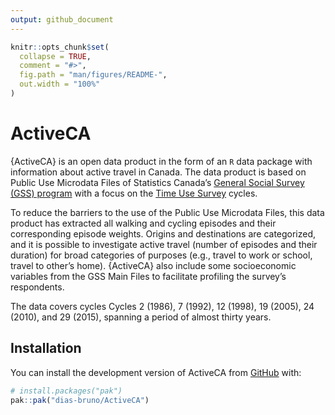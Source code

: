 ```yaml
---
output: github_document
---
```


<!-- README.md is generated from README.Rmd. Please edit that file -->

```r
knitr::opts_chunk$set(
  collapse = TRUE,
  comment = "#>",
  fig.path = "man/figures/README-",
  out.width = "100%"
)
```

# ActiveCA

<!-- badges: start -->
<!-- badges: end -->

{ActiveCA} is an open data product in the form of an `R` data package with information about active travel in Canada. The data product is based on Public Use Microdata Files of Statistics Canada's [General Social Survey (GSS) program](https://www150.statcan.gc.ca/n1/pub/45-25-0001/index-eng.htm) with a focus on the [Time Use Survey](https://www150.statcan.gc.ca/n1/pub/45-25-0001/index-eng.htm#a7) cycles.

To reduce the barriers to the use of the Public Use Microdata Files, this data product has extracted all walking and cycling episodes and their corresponding episode weights. Origins and destinations are categorized, and it is possible to investigate active travel (number of episodes and their duration) for broad categories of purposes (e.g., travel to work or school, travel to other's home). {ActiveCA} also include some socioeconomic variables from the GSS Main Files to facilitate profiling the survey's respondents. 

The data covers cycles Cycles 2 (1986), 7 (1992), 12 (1998), 19 (2005), 24 (2010), and 29 (2015), spanning a period of almost thirty years.   

## Installation

You can install the development version of ActiveCA from [GitHub](https://github.com/) with:

``` r
# install.packages("pak")
pak::pak("dias-bruno/ActiveCA")
```
